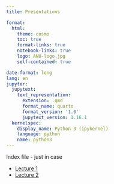 ```yaml
---
title: Presentations

format:
  html:
    theme: cosmo
    toc: true
    format-links: true
    notebook-links: true
    logo: ANU-logo.jpg
    self-contained: true

date-format: long
lang: en
jupyter:
  jupytext:
    text_representation:
      extension: .qmd
      format_name: quarto
      format_version: '1.0'
      jupytext_version: 1.16.1
  kernelspec:
    display_name: Python 3 (ipykernel)
    language: python
    name: python3
---
```


Index file - just in case

 - [Lecture 1](Lectures-MD1.reveal.html)
 - [Lecture 2](Lectures-MD2.reveal.html)
